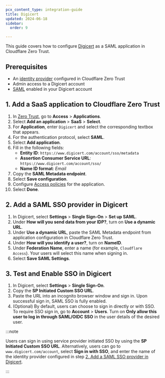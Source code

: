 ```yaml
---
pcx_content_type: integration-guide
title: Digicert
updated: 2024-06-18
sidebar:
  order: 9

---
```


This guide covers how to configure [Digicert](https://docs.digicert.com/en/certcentral/manage-account/saml-admin-single-sign-on-guide/configure-saml-single-sign-on.html) as a SAML application in Cloudflare Zero Trust.

## Prerequisites

* An [identity provider](/cloudflare-one/identity/idp-integration/) configured in Cloudflare Zero Trust
* Admin access to a Digicert account
* [SAML](https://docs.digicert.com/en/certcentral/manage-account/saml-admin-single-sign-on-guide/saml-single-sign-on-prerequisites.html) enabled in your Digicert account

## 1. Add a SaaS application to Cloudflare Zero Trust

1. In [Zero Trust](https://one.dash.cloudflare.com), go to **Access** > **Applications**.
2. Select **Add an application** > **SaaS** > **Select**.
3. For **Application**, enter `Digicert` and select the corresponding textbox that appears.
4. For the authentication protocol, select **SAML**.
5. Select **Add application**.
6. Fill in the following fields:
   * **Entity ID**: `https://www.digicert.com/account/sso/metadata`
   * **Assertion Consumer Service URL**: `https://www.digicert.com/account/sso/`
   * **Name ID format**: *Email*
7. Copy the **SAML Metadata endpoint**.
8. Select **Save configuration**.
9. Configure [Access policies](/cloudflare-one/policies/access/) for the application.
10. Select **Done**.

## 2. Add a SAML SSO provider in Digicert

1. In Digicert, select **Settings** > **Single Sign-On** > **Set up SAML**.
2. Under **How will you send data from your IDP?**, turn on **Use a dynamic URL**.
3. Under **Use a dynamic URL**, paste the SAML Metadata endpoint from application configuration in Cloudflare Zero Trust.
4. Under **How will you identify a user?**, turn on **NameID**.
5. Under **Federation Name**, enter a name (for example, `Cloudflare Access`). Your users will select this name when signing in.
6. Select **Save SAML Settings**.

## 3. Test and Enable SSO in Digicert

1. In Digicert, select **Settings** > **Single Sign-On**.
2. Copy the **SP Initiated Custom SSO URL**.
3. Paste the URL into an incognito browser window and sign in. Upon successful sign in, SAML SSO is fully enabled.
4. (Optional)  By default, users can choose to sign in directly or with SSO. To require SSO sign in, go to **Account** > **Users**. Turn on  **Only allow this user to log in through SAML/OIDC SSO** in the user details of the desired user.

:::note


Users can sign in using service provider initiated SSO by using the **SP Initiated Custom SSO URL**. Alternatively, users can go to `www.digicert.com/account`, select **Sign in with SSO**, and enter the name of the identity provider configured in step [2. Add a SAML SSO provider in Digicert](#2-add-a-saml-sso-provider-in-digicert).


:::

